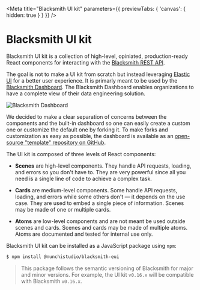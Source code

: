 
<Meta title="Blacksmith UI kit"
  parameters={{
    previewTabs: {
      'canvas': {
        hidden: true
      }
    }
  }}
/>

# Blacksmith UI kit

Blacksmith UI kit is a collection of high-level, opiniated, production-ready
React components for interacting with the [Blacksmith REST
API](https://nunchi.studio/blacksmith/http).

The goal is not to make a UI kit from scratch but instead leveraging
[Elastic UI](https://elastic.github.io/eui) for a better user experience.
It is primarly meant to be used by the [Blacksmith
Dashboard](https://github.com/nunchistudio/blacksmith-dashboard).
The Blacksmith Dashboard enables organizations to have a complete view of their
data engineering solution.

![Blacksmith Dashboard](https://nunchi.studio/images/blacksmith/dashboard.002.png)

We decided to make a clear separation of concerns between the components and the
built-in dashboard so one can easily create a custom one or customize the default
one by forking it. To make forks and customization as easy as possible, the
dashboard is available as an [open-source "template" repository on
GitHub](https://github.com/nunchistudio/blacksmith-dashboard).

The UI kit is composed of three levels of React components:

- **Scenes** are high-level components. They handle API requests, loading, and
errors so you don't have to. They are very powerful since all you need is a
single line of code to achieve a complex task.

- **Cards** are medium-level components. Some handle API requests, loading, and
errors while some others don't — it depends on the use case. They are used to
embed a single piece of information. Scenes may be made of one or multiple cards.

- **Atoms** are low-level components and are not meant be used outside scenes
and cards. Scenes and cards may be made of multiple atoms. Atoms are documented
and tested for internal use only.

Blacksmith UI kit can be installed as a JavaScript package using `npm`:
```bash
$ npm install @nunchistudio/blacksmith-eui
```

> This package follows the semantic versioning of Blacksmith for major and minor
  versions. For example, the UI kit `v0.16.x` will be compatible with Blacksmith
  `v0.16.x`.
